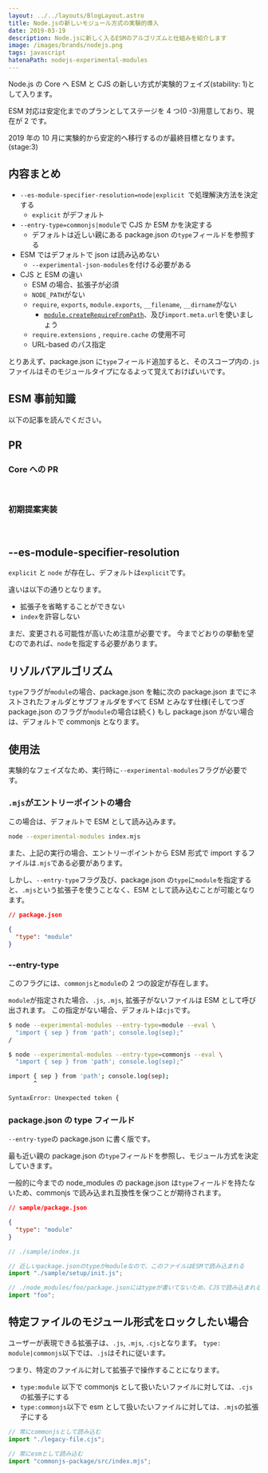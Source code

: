 ```yaml
---
layout: ../../layouts/BlogLayout.astro
title: Node.jsの新しいモジュール方式の実験的導入
date: 2019-03-19
description: Node.jsに新しく入るESMのアルゴリズムと仕組みを紹介します
image: /images/brands/nodejs.png
tags: javascript
hatenaPath: nodejs-experimental-modules
---
```



Node.js の Core へ ESM と CJS の新しい方式が実験的フェイズ(stability: 1)として入ります。

ESM 対応は安定化までのプランとしてステージを 4 つ(0 -3)用意しており、現在が 2 です。

<OG url="https://github.com/nodejs/modules/blob/master/doc/plan-for-new-modules-implementation.md" />

2019 年の 10 月に実験的から安定的へ移行するのが最終目標となります。(stage:3)

## 内容まとめ

- `--es-module-specifier-resolution=node|explicit `で処理解決方法を決定する
  - `explicit` がデフォルト
- `--entry-type=commonjs|module`で CJS か ESM かを決定する
  - デフォルトは近しい親にある package.json の`type`フィールドを参照する
- ESM ではデフォルトで json は読み込めない
  - `--experimental-json-modules`を付ける必要がある
- CJS と ESM の違い
  - ESM の場合、拡張子が必須
  - `NODE_PATH`がない
  - `require`, `exports`, `module.exports`, `__filename`, `__dirname`がない
    - [`module.createRequireFromPath`](https://nodejs.org/api/modules.html#modules_module_createrequirefrompath_filename)、及び`import.meta.url`を使いましょう
  - `require.extensions` , `require.cache` の使用不可
  - URL-based のパス指定

とりあえず、package.json に`type`フィールド追加すると、そのスコープ内の`.js`ファイルはそのモジュールタイプになるよって覚えておけばいいです。

## ESM 事前知識

以下の記事を読んでください。

<OG url="https://blog.hiroppy.me/entry/nodejs-esm" />

## PR

### Core への PR

<br />

<OG url="https://github.com/nodejs/node/pull/26745" />

### 初期提案実装

<br />

<OG url="https://github.com/nodejs/ecmascript-modules/pull/32" />

## --es-module-specifier-resolution

`explicit` と `node` が存在し、デフォルトは`explicit`です。

違いは以下の通りとなります。

- 拡張子を省略することができない
- `index`を許容しない

まだ、変更される可能性が高いため注意が必要です。
今までどおりの挙動を望むのであれば、`node`を指定する必要があります。

## リゾルバアルゴリズム

`type`フラグが`module`の場合、package.json を軸に次の package.json までにネストされたフォルダとサブフォルダをすべて ESM とみなす仕様(そしてつぎ package.json のフラグが`module`の場合は続く)
もし package.json がない場合は、デフォルトで commonjs となります。

<OG url="https://blog.hiroppy.me/entry/nodejs-package-mode" />

## 使用法

実験的なフェイズなため、実行時に`--experimental-modules`フラグが必要です。

### `.mjs`がエントリーポイントの場合

この場合は、デフォルトで ESM として読み込みます。

```sh
node --experimental-modules index.mjs
```

また、上記の実行の場合、エントリーポイントから ESM 形式で import するファイルは`.mjs`である必要があります。

しかし、`--entry-type`フラグ及び、package.json の`type`に`module`を指定すると、`.mjs`という拡張子を使うことなく、ESM として読み込むことが可能となります。

```json
// package.json

{
  "type": "module"
}
```

### --entry-type

このフラグには、`commonjs`と`module`の 2 つの設定が存在します。

`module`が指定された場合、`.js`, `.mjs`, 拡張子がないファイルは ESM として呼び出されます。
この指定がない場合、デフォルトは`cjs`です。

```sh
$ node --experimental-modules --entry-type=module --eval \
  "import { sep } from 'path'; console.log(sep);"
/
```

```sh
$ node --experimental-modules --entry-type=commonjs --eval \
  "import { sep } from 'path'; console.log(sep);"

import { sep } from 'path'; console.log(sep);
       ^

SyntaxError: Unexpected token {
```

### package.json の type フィールド

`--entry-type`の package.json に書く版です。

最も近い親の package.json の`type`フィールドを参照し、モジュール方式を決定していきます。

一般的に今までの node_modules の package.json は`type`フィールドを持たないため、commonjs で読み込まれ互換性を保つことが期待されます。

```json
// sample/package.json

{
  "type": "module"
}
```

```javascript
// ./sample/index.js

// 近しいpackage.jsonのtypeがmoduleなので、このファイルはESMで読み込まれる
import "./sample/setup/init.js";

// ./node_modules/foo/package.jsonにはtypeが書いてないため、CJSで読み込まれる
import "foo";
```

## 特定ファイルのモジュール形式をロックしたい場合

ユーザーが表現できる拡張子は、`.js`, `.mjs`, `.cjs`となります。
`type: module|commonjs`以下では、`.js`はそれに従います。

つまり、特定のファイルに対して拡張子で操作することになります。

- `type:module` 以下で commonjs として扱いたいファイルに対しては、`.cjs`の拡張子にする
- `type:commonjs`以下で esm として扱いたいファイルに対しては、`.mjs`の拡張子にする

```javascript
// 常にcommonjsとして読み込む
import "./legacy-file.cjs";

// 常にesmとして読み込む
import "commonjs-package/src/index.mjs";
```
